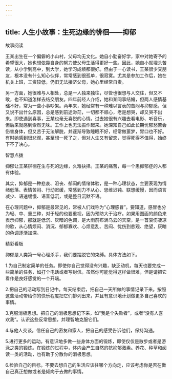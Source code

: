 ```yaml
---
---
---
```

title: 人生小故事：生死边缘的徘徊——抑郁
---



故事阅读

王某出生在一个偏僻的小山村，父母均无文化。她自小勤奋好学，家中对她寄予的希望很大，她也想依靠自身的努力使父母生活得更好一些。因此，她自小就埋头苦读，从小学到高中，到大学，她学习成绩都很好。但由于一心读书，王某很少交朋友，根本没有什么知心伙伴，常常感到很孤单，很寂寞。尤其是参加工作后，她在机关上班，工资较低，仍旧无法接济父母，她心里经常自责。

另一方面，她很难与人相处，总是一人独来独往，尽管也很想与人交往，但又不敢，也不知道怎样去结交朋友。四年前经人介绍，她和某同事结婚，但两人感情基础不好，常为一些小事吵架。两年来，她经常有一种难以言表的苦闷与抑郁感，但又说不出什么原因，总是感到前途渺茫，一切都不顺心，老是想哭，却又哭不出来。即使遇到喜事，王某也毫无喜悦的心情。过去她很有兴趣去看电影、听音乐，但后来就感到索然无味。工作上也无法振作起来。她深知自己如此长期忧郁愁苦会伤害身体，但又苦于无法解脱，并逐渐导致睡眠不好，经常做噩梦，胃口也不好。有时她感到很悲观，甚至想一死了之，但对人生又有留恋，觉得死得不值得，始终下不了决心。

智慧点拨

抑郁让王某徘徊在生与死的边缘，久难抉择。王某的痛苦，每一个患抑郁症的人都有体验。

其实，抑郁是一种悲哀、沮丧、郁闷的情绪体验，是一种心理状态，主要表现为情绪低落、表情苦闷、行动迟缓，常感到力不从心、思维迟钝、联想缓慢，因而语言减少、语速缓慢、语音低沉，或是整日沉默不语。

在心理问题中，抑郁是最常见的，常被人们戏称为“心理感冒”。要知道，感冒也分为轻、中、重三种，对于轻的也要重视，因为预防大于治疗。如果用图画的颜色来表示抑郁，那就是低沉、灰暗的色调，是大雨前布满乌云的天空，是一首哀伤凄凉的歌，从心情烦闷、消沉、郁郁寡欢、心烦意乱、苦闷、忧伤到悲观、绝望，灰暗的色调逐渐加深。

精彩看板

抑郁是人类第一号心理杀手，我们要摆脱它的束缚。具体方法如下。

1.为自己制定简单的任务。即使你自己觉得没有兴趣，缺乏动机，每天也要完成一些简单的任务，如打个电话或者写封信。虽然你可能觉得这样做很难，但是请把它看作是良好感觉的一个开端。

2.把自己的活动写到日记中。每天结束后，把自己一天所做的事情记录下来。按照这些活动带给你的快乐程度把它们排列出来，并且有意识地计划做更多自己喜欢的事情。

3.克服消极思想。把自己的消极思想记下来，如“我是个失败者”，或者“没有人喜欢我”。认识这些反常思想，并理智地克服它们。

4.与他人交谈。信任自己的密友和家人，把自己的感受告诉他们，保持沟通。

5.进行更多的运动。有意识地多做一些身体方面的锻炼，即使仅仅是散步或者是游泳之类的锻炼。在锻炼的过程中，体内会产生自然的抗抑郁激素。养花、种草和阅读一类的活动，也有助于分散你的消极思想。

6.检验自己的目标。不要去想自己的生活应该往哪个方向走，应该考虑你是否在做自己真正想做或者是倾向于去做的事情。